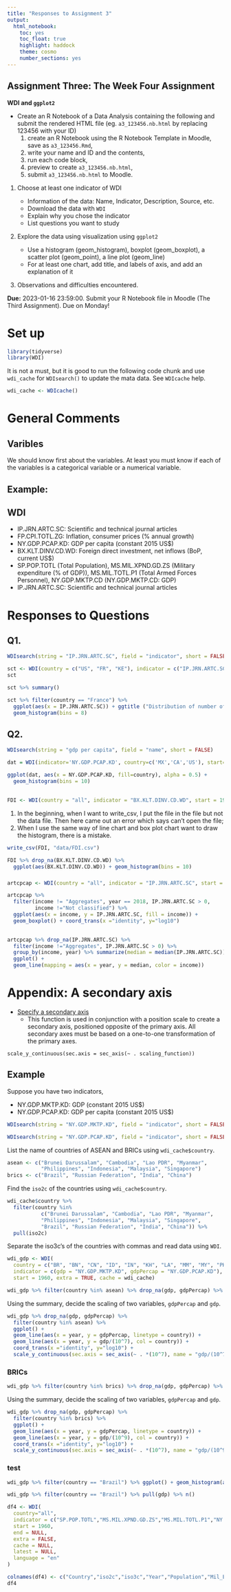 ```yaml
---
title: "Responses to Assignment 3"
output: 
  html_notebook: 
    toc: yes
    toc_float: true
    highlight: haddock
    theme: cosmo
    number_sections: yes
---
```


## Assignment Three: The Week Four Assignment {-}

**WDI and `ggplot2`**

* Create an R Notebook of a Data Analysis containing the following and submit the rendered HTML file (eg. `a3_123456.nb.html`  by replacing 123456 with your ID)
  1. create an R Notebook using the R Notebook Template in Moodle,  save as `a3_123456.Rmd`, 
  2. write your name and ID and the contents, 
  3. run each code block, 
  4. preview to create `a3_123456.nb.html`,
  5. submit  `a3_123456.nb.html` to Moodle.

1. Choose at least one indicator of WDI

    - Information of the data: Name, Indicator, Description, Source, etc.
    - Download the data with `WDI`
    - Explain why you chose the indicator
    - List questions you want to study

2. Explore the data using visualization using `ggplot2`

    - Use a histogram (geom_histogram), boxplot (geom_boxplot), a scatter plot (geom_point), a line plot (geom_line)
    - For at least one chart, add title, and labels of axis, and add an explanation of it

3. Observations and difficulties encountered.

**Due:** 2023-01-16 23:59:00. Submit your R Notebook file in Moodle (The Third Assignment). Due on Monday!

# Set up

```r
library(tidyverse)
library(WDI)
```

It is not a must, but it is good to run the following code chunk and use `wdi_cache` for `WDIsearch()` to update the mata data. See `WDIcache` help. 

```r
wdi_cache <- WDIcache()
```


# General Comments

## Varibles

We should know first about the variables. At least you must know if each of the variables is a categorical variable or a numerical variable.


## Example: 

## WDI

* IP.JRN.ARTC.SC: Scientific and technical journal articles
* FP.CPI.TOTL.ZG: Inflation, consumer prices (% annual growth) 
* NY.GDP.PCAP.KD: GDP per capita (constant 2015 US$)
* BX.KLT.DINV.CD.WD: Foreign direct investment, net inflows (BoP, current US$)
* SP.POP.TOTL (Total Population), MS.MIL.XPND.GD.ZS (Military expenditure (% of GDP)), MS.MIL.TOTL.P1 (Total Armed Forces Personnel), NY.GDP.MKTP.CD (NY.GDP.MKTP.CD: GDP)
* IP.JRN.ARTC.SC: Scientific and technical journal articles

# Responses to Questions

## Q1. 

```r
WDIsearch(string = "IP.JRN.ARTC.SC", field = "indicator", short = FALSE, cache = wdi_cache)
```

```r
sct <- WDI(country = c("US", "FR", "KE"), indicator = c("IP.JRN.ARTC.SC"), start = 1990, end = NULL, extra = TRUE, cache = wdi_cache)
sct
```

```r
sct %>% summary()
```

```r
sct %>% filter(country == "France") %>%
  ggplot(aes(x = IP.JRN.ARTC.SC)) + ggtitle ("Distribution of number of scientific/technical articles in France") + 
  geom_histogram(bins = 8)
```

## Q2.

```r
WDIsearch(string = "gdp per capita", field = "name", short = FALSE)
```

```r
dat = WDI(indicator='NY.GDP.PCAP.KD', country=c('MX','CA','US'), start=2000, end=2020)
```
```r
ggplot(dat, aes(x = NY.GDP.PCAP.KD, fill=country), alpha = 0.5) +
  geom_histogram(bins = 10)
```


##

```r
FDI <- WDI(country = "all", indicator = "BX.KLT.DINV.CD.WD", start = 1960, end = NULL, extra = TRUE)
```

1. In the beginning, when I want to write_csv, I put the file in the file but not the data file. Then here came out an error which says can’t open the file;
2. When I use the same way of line chart and box plot chart want to draw the histogram, there is a mistake.

```r
write_csv(FDI, "data/FDI.csv")
```

```r
FDI %>% drop_na(BX.KLT.DINV.CD.WD) %>%
  ggplot(aes(BX.KLT.DINV.CD.WD)) + geom_histogram(bins = 10)
```


###

```r
artcpcap <- WDI(country = "all", indicator = "IP.JRN.ARTC.SC", start = 1960, end = NULL, extra = TRUE, cach = NULL) 
```

```r
artcpcap %>% 
  filter(income != "Aggregates", year == 2018, IP.JRN.ARTC.SC > 0, 
         income !="Not classified") %>%
  ggplot(aes(x = income, y = IP.JRN.ARTC.SC, fill = income)) + 
  geom_boxplot() + coord_trans(x ="identity", y="log10") 
  
```

```r
artcpcap %>% drop_na(IP.JRN.ARTC.SC) %>%
  filter(income !="Aggregates", IP.JRN.ARTC.SC > 0) %>%
  group_by(income, year) %>% summarize(median = median(IP.JRN.ARTC.SC)) %>%
  ggplot() + 
  geom_line(mapping = aes(x = year, y = median, color = income))
```


# Appendix: A secondary axis

* [Specify a secondary axis](https://ggplot2.tidyverse.org/reference/sec_axis.html)
  - This function is used in conjunction with a position scale to create a secondary axis, positioned opposite of the primary axis. All secondary axes must be based on a one-to-one transformation of the primary axes.

`scale_y_continuous(sec.axis = sec_axis(~ . scaling_function))`

## Example

Suppose you have two indicators, 

* NY.GDP.MKTP.KD: GDP (constant 2015 US$)
* NY.GDP.PCAP.KD: GDP per capita (constant 2015 US$)

```r
WDIsearch(string = "NY.GDP.MKTP.KD", field = "indicator", short = FALSE, cache = wdi_cache)
```

```r
WDIsearch(string = "NY.GDP.PCAP.KD", field = "indicator", short = FALSE, cache = wdi_cache)
```

List the name of countries of ASEAN and BRICs using `wdi_cache$country`.

```r
asean <- c("Brunei Darussalam", "Cambodia", "Lao PDR", "Myanmar", 
           "Philippines", "Indonesia", "Malaysia", "Singapore")
brics <- c("Brazil", "Russian Federation", "India", "China")
```

Find the `iso2c` of the countries using `wdi_cache$country`.

```r
wdi_cache$country %>% 
  filter(country %in% 
           c("Brunei Darussalam", "Cambodia", "Lao PDR", "Myanmar", 
           "Philippines", "Indonesia", "Malaysia", "Singapore",
           "Brazil", "Russian Federation", "India", "China")) %>% 
  pull(iso2c)
```

Separate the iso3c's of the countries with commas and read data using `WDI`.

```r
wdi_gdp <- WDI(
  country = c("BR", "BN", "CN", "ID", "IN", "KH", "LA", "MM", "MY", "PH", "RU", "SG"),
  indicator = c(gdp = "NY.GDP.MKTP.KD", gdpPercap = "NY.GDP.PCAP.KD"),
  start = 1960, extra = TRUE, cache = wdi_cache)
```


```r
wdi_gdp %>% filter(country %in% asean) %>% drop_na(gdp, gdpPercap) %>% summary() 
```

Using the summary, decide the scaling of two variables, `gdpPercap` and `gdp`.

```r
wdi_gdp %>% drop_na(gdp, gdpPercap) %>%
  filter(country %in% asean) %>%
  ggplot() + 
  geom_line(aes(x = year, y = gdpPercap, linetype = country)) + 
  geom_line(aes(x = year, y = gdp/(10^7), col = country)) + 
  coord_trans(x ="identity", y="log10") +
  scale_y_continuous(sec.axis = sec_axis(~ . *(10^7), name = "gdp/(10^7)"))
```

### BRICs

```r
wdi_gdp %>% filter(country %in% brics) %>% drop_na(gdp, gdpPercap) %>% summary() 
```

Using the summary, decide the scaling of two variables, `gdpPercap` and `gdp`.

```r
wdi_gdp %>% drop_na(gdp, gdpPercap) %>%
  filter(country %in% brics) %>%
  ggplot() + 
  geom_line(aes(x = year, y = gdpPercap, linetype = country)) + 
  geom_line(aes(x = year, y = gdp/(10^9), col = country)) + 
  coord_trans(x ="identity", y="log10") +
  scale_y_continuous(sec.axis = sec_axis(~ . *(10^7), name = "gdp/(10^9)"))
```

### test

```r
wdi_gdp %>% filter(country == "Brazil") %>% ggplot() + geom_histogram(aes(x = gdp))
```

```r
wdi_gdp %>% filter(country == "Brazil") %>% pull(gdp) %>% n()
```


```r
df4 <- WDI(
  country="all",
  indicator = c("SP.POP.TOTL","MS.MIL.XPND.GD.ZS","MS.MIL.TOTL.P1","NY.GDP.MKTP.CD"),
  start = 1960,
  end = NULL,
  extra = FALSE,
  cache = NULL,
  latest = NULL,
  language = "en"
)
```

```r
colnames(df4) <- c("Country","iso2c","iso3c","Year","Population","Mil_Exp","Total_Mil_HC","GDP")
df4
```

